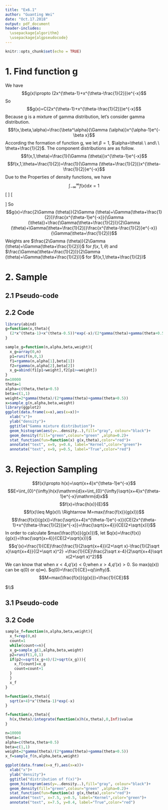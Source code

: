 ---
title: "Ex6.1"
author: "Guanting Wei"
date: "Oct.17.2018"
output: pdf_document
header-includes: 
  \usepackage{algorithm}
  \usepackage{algpseudocode}
---

```{r setup, include=FALSE}
knitr::opts_chunk$set(echo = TRUE)
```

# 1. Find function g
We have
$$g(x)\propto (2x^{\theta-1}+x^{\theta-\frac{1}{2}})e^{-x}$$
So
$$g(x)=C(2x^{\theta-1}+x^{\theta-\frac{1}{2}})e^{-x}$$
Because g is a mixture of gamma distribution, let's consider gamma distribution. 
$$f(x,\beta,\alpha)=\frac{\beta^\alpha}{\Gamma (\alpha)}x^{\alpha-1}e^{-\beta x}$$
According the formation of function g, we let $\beta=1$, $\alpha=\theta\ \ and\ \ \theta+\frac{1}{2}$. The component distributions are as follow.
$$f(x,1,\theta)=\frac{1}{\Gamma (\theta)}x^{\theta-1}e^{-x}$$
$$f(x,1,\theta+\frac{1}{2})=\frac{1}{\Gamma (\theta+\frac{1}{2})}x^{\theta-\frac{1}{2}}e^{-x}$$
Due to the Properties of density functions, we have 
$$\int_{-\infty}^{\infty}f(x)\mathrm{d}x=1$$
\[
\begin{aligned}
&\int_{-\infty}^{\infty}f(x,1,\theta)\mathrm{d}x=\int_{0}^{\infty}\frac{1}{\Gamma (\theta)}x^{\theta-1}e^{-x}\mathrm{d}x=1\\
&\int_{-\infty}^{\infty}f(x,1,\theta+\frac{1}{2})\mathrm{d}x=\int_{0}^{\infty}\frac{1}{\Gamma (\theta+\frac{1}{2})}x^{\theta-\frac{1}{2}}e^{-x}\mathrm{d}x=1\\
&\int_{0}^{\infty}x^{\theta-1}e^{-x}\mathrm{d}x=\Gamma (\theta)\\
&\int_{0}^{\infty}x^{\theta-\frac{1}{2}}e^{-x}\mathrm{d}x=\Gamma (\theta+\frac{1}{2})
\end{aligned}
\]
\[
\begin{aligned}
\int_{0}^{\infty}g(x)\mathrm{d}x&=C\int_{0}^{\infty}(2x^{\theta-1}+x^{\theta-\frac{1}{2}})e^{-x}\mathrm{d}x\\&=C[\int_{0}^{\infty}2x^{\theta-1}e^{-x}\mathrm{d}x+\int_{0}^{\infty}x^{\theta-\frac{1}{2}}e^{-x}\mathrm{d}x]\\&=C[2\Gamma (\theta)+\Gamma (\theta+\frac{1}{2})]=1\\
&\Rightarrow C=\frac{1}{2\Gamma (\theta)+\Gamma (\theta+\frac{1}{2})}
\end{aligned}
\]
So
$$g(x)=\frac{2\Gamma (\theta)}{2\Gamma (\theta)+\Gamma(\theta+\frac{1}{2})}\frac{x^{\theta-1}e^{-x}}{\Gamma (\theta)}+\frac{\Gamma(\theta+\frac{1}{2})}{2\Gamma (\theta)+\Gamma(\theta+\frac{1}{2})}\frac{x^{\theta-\frac{1}{2}}e^{-x}}{\Gamma(\theta+\frac{1}{2})}$$
Weights are $\frac{2\Gamma (\theta)}{2\Gamma (\theta)+\Gamma(\theta+\frac{1}{2})}$ for $f(x,1,\theta)$ and $\frac{\Gamma(\theta+\frac{1}{2})}{2\Gamma (\theta)+\Gamma(\theta+\frac{1}{2})}$ for $f(x,1,\theta+\frac{1}{2})$

# 2. Sample
## 2.1 Pseudo-code 

\begin{algorithm}
\begin{algorithmic}[1]
\Procedure{}{}
\State $P\sim U(0, 1)$
\If{$P < \frac{2\Gamma(\theta)}{2\Gamma(\theta)+\Gamma(\theta+\frac{1}{2})}$}
\State $X\sim (\theta, 1)$
\Else
\State $X\sim (\theta+\frac{1}{2}, 1)$
\EndIf
\State\Return $X$
\EndProcedure
\end{algorithmic}
\caption{Sampling from $g(x)$}
\end{algorithm}

## 2.2 Code
```{r}
library(abind)
g=function(x,theta){
  (2*x^(theta-1)+x^(theta-0.5))*exp(-x)/(2*gamma(theta)+gamma(theta+0.5))
}

sample_g=function(n,alpha,beta,weight){
  x_g=array(0,n)
  p1=runif(n,0,1)
  f1=rgamma(n,alpha[1],beta[1])
  f2=rgamma(n,alpha[2],beta[2])
  x_g=abind(f1[p1<weight],f2[p1>=weight])
}
n=10000
theta=1
alpha=c(theta,theta+0.5)
beta=c(1,1)
weight=2*gamma(theta)/(2*gamma(theta)+gamma(theta+0.5))
x=sample_g(n,alpha,beta,weight)
library(ggplot2)
ggplot(data.frame(x=x),aes(x=x))+
  xlab("x")+
  ylab("density")+
  ggtitle("Gamma mixture distribution")+
  geom_histogram(aes(y=..density..),fill="gray", colour="black")+
  geom_density(fill="green",colour="green" ,alpha=0.2)+
  stat_function(fun=function(x) g(x,theta),color="red")+
  annotate("text", x=9, y=0.6, label="Kernel",color="green")+
  annotate("text", x=9, y=0.5, label="True",color="red")
```

# 3. Rejection Sampling
$$f(x)\propto h(x)=\sqrt{x+4}x^{\theta-1}e^{-x}$$
$$E=\int_{0}^{\infty}h(x)\mathrm{d}x=\int_{0}^{\infty}\sqrt{x+4}x^{\theta-1}e^{-x}\mathrm{d}x$$
$$f(x)=\frac{h(x)}{E}$$
$$f(x)\leq Mg(x)\\
\Rightarrow M=max(\frac{f(x)}{g(x)})$$
$$\frac{f(x)}{g(x)}=\frac{\sqrt{x+4}x^{\theta-1}e^{-x}}{CE(2x^{\theta-1}+x^{\theta-\frac{1}{2}})e^{-x}}=\frac{\sqrt{x+4}}{CE(2+\sqrt{x})}$$
In order to calculate $max(\frac{f(x)}{g(x)})$, let $q(x)=\frac{f(x)}{g(x)}=\frac{\sqrt{x+4}}{CE(2+\sqrt{x})}$
$$q'(x)=\frac{1}{CE}\frac{\frac{1}{2\sqrt{x+4}}(2+\sqrt x)-\frac{1}{2\sqrt x}\sqrt{x+4}}{(2+\sqrt x)^2}
=\frac{1}{CE}\frac{2\sqrt x-4}{2\sqrt{x+4}\sqrt x(2+\sqrt x)^2}$$
We can know that when $x<4$,$q'(x)<0$;when $x>4$,$q'(x)>0$. So max(q(x)) can be q(0) or q($\infty$). $q(0)=\frac{1}{CE}=q(\infty)$. $$M=max(\frac{f(x)}{g(x)})=\frac{1}{CE}$$

$\\$

## 3.1 Pseudo-code 


\begin{algorithm}
\begin{algorithmic}[1]
\Procedure{}{}
\State Sample $P\sim U(0, 1)$
\If{$P\leq\frac{f(x)}{Mg(x)}=\frac{\sqrt{x+4}}{(2+\sqrt{x})}$}
\State\Return X
\Else
\State go back to 2
\EndIf
\EndProcedure
\end{algorithmic}
\caption{Sampling from $f(x)$}
\end{algorithm}

## 3.2 Code

```{r}
sample_f=function(n,alpha,beta,weight){
  x_f=rep(0,n)
  count=1
  while(count<=n){
  x_g=sample_g(1,alpha,beta,weight)
  p2=runif(1,0,1)
  if(p2<=sqrt(x_g+4)/(2+sqrt(x_g))){
    x_f[count]=x_g
    count=count+1
  }
  }
  x_f
}

h=function(x,theta){
  sqrt(x+4)*x^(theta-1)*exp(-x)
}

f=function(x,theta){
  h(x,theta)/integrate(function(x)h(x,theta),0,Inf)$value
}

n=10000
theta=1
alpha=c(theta,theta+0.5)
beta=c(1,1)
weight=2*gamma(theta)/(2*gamma(theta)+gamma(theta+0.5))
x_f=sample_f(n,alpha,beta,weight)
```


```{r}
ggplot(data.frame(x=x_f),aes(x=x))+
  xlab("x")+
  ylab("density")+
  ggtitle("distribution of f(x)")+
  geom_histogram(aes(y=..density..),fill="gray", colour="black")+
  geom_density(fill="green",colour="green" ,alpha=0.2)+
  stat_function(fun=function(x) g(x,theta),color="red")+
  annotate("text", x=7.5, y=0.5, label="Kernel",color="green")+
  annotate("text", x=7.5, y=0.4, label="True",color="red")
```


